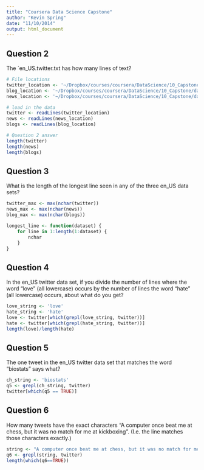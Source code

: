 ```yaml
---
title: "Coursera Data Science Capstone"
author: "Kevin Spring"
date: "11/10/2014"
output: html_document
---
```


## Question 2
The `en_US.twitter.txt has how many lines of text?

```r
# File locations
twitter_location <- '~/Dropbox/courses/coursera/DataScience/10_Capstone/data/final/en_US/en_US.twitter.txt'
blog_location <- '~/Dropbox/courses/coursera/DataScience/10_Capstone/data/final/en_US/en_US.blogs.txt'
news_location <- '~/Dropbox/courses/coursera/DataScience/10_Capstone/data/final/en_US/en_US.news.txt'

# load in the data
twitter <- readLines(twitter_location)
news <- readLines(news_location)
blogs <- readLines(blog_location)

# Question 2 answer
length(twitter)
length(news)
length(blogs)
```

## Question 3
What is the length of the longest line seen in any of the three en_US data sets?

```r
twitter_max <- max(nchar(twitter))
news_max <- max(nchar(news))
blog_max <- max(nchar(blogs))

longest_line <- function(dataset) {
    for line in 1:length(1:dataset) {
        nchar
    }
}
```
## Question 4
In the en_US twitter data set, if you divide the number of lines where the word "love" (all lowercase) occurs by the number of lines the word "hate" (all lowercase) occurs, about what do you get?

```r
love_string <- 'love'
hate_string <- 'hate'
love <- twitter[which(grepl(love_string, twitter))]
hate <- twitter[which(grepl(hate_string, twitter))]
length(love)/length(hate)
```

## Question 5
The one tweet in the en_US twitter data set that matches the word "biostats" says what?

```r
ch_string <- 'biostats'
q5 <- grepl(ch_string, twitter)
twitter[which(q5 == TRUE)]
```
## Question 6
How many tweets have the exact characters "A computer once beat me at chess, but it was no match for me at kickboxing". (I.e. the line matches those characters exactly.) 

```r
string <- "A computer once beat me at chess, but it was no match for me at kickboxing"
q6 <- grepl(string, twitter)
length(which(q6==TRUE))
```